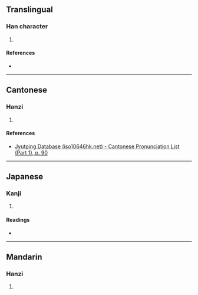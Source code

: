 {{character info/new}}
==Translingual==

===Han character===
{{Han char|rn=35|rad=夊|as=07|sn=10|four=88407|canj=OOGE|ids=⿱坐夂}}

# {{defn|Han|sort=夊07}}

====References====
* {{Han ref|kx=0245.110|dkj=05719|hdz=20870.020|uh=590E|ud=22798|bh=D159|bd=53593}}

----

==Cantonese==

===Hanzi===
{{yue-hanzi|jyut=[[zo3]]|y=jo3}}

# {{defn|lang=yue|sort=夊07}}

====References====
* [http://www.iso10646hk.net/jp/document/download.jsp Jyutping Database (iso10646hk.net) - Cantonese Pronunciation List (Part 1), p. 90]

----

==Japanese==

===Kanji===
{{ja-kanji|grade=|rs=夊07}}

# {{defn|lang=ja|sort=夊07}}

====Readings====
* {{ja-readings|on=[[さ]] (sa), [[しゃ]] (sha), [[さい]] (sai)|kun=[[いつわる]] (itsuwaru)}}

----

==Mandarin==

===Hanzi===
{{cmn-hanzi|pin=[[cuò]] ([[cuo4]])|wg=ts'o<sup>4</sup>}}

# {{defn|lang=cmn|sort=夊07}}